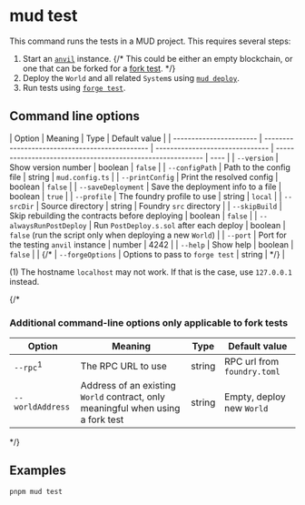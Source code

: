 # mud test

This command runs the tests in a MUD project. This requires several steps:

1. Start an [`anvil`](https://book.getfoundry.sh/reference/anvil/) instance.
   {/* This could be either an empty blockchain, or one that can be forked for a [fork test](https://book.getfoundry.sh/forge/fork-testing). */}
1. Deploy the `World` and all related `System`s using [`mud deploy`](./deploy).
1. Run tests using [`forge test`](https://book.getfoundry.sh/forge/tests).

## Command line options

| Option                  | Meaning                                        | Type                            | Default value                                              |
| ----------------------- | ---------------------------------------------- | ------------------------------- | ---------------------------------------------------------- | ---- |
| `--version`             | Show version number                            | boolean                         | `false`                                                    |
| `--configPath`          | Path to the config file                        | string                          | `mud.config.ts`                                            |
| `--printConfig`         | Print the resolved config                      | boolean                         | `false`                                                    |
| `--saveDeployment`      | Save the deployment info to a file             | boolean                         | `true`                                                     |
| `--profile`             | The foundry profile to use                     | string                          | `local`                                                    |
| `--srcDir`              | Source directory                               | string                          | Foundry `src` directory                                    |
| `--skipBuild`           | Skip rebuilding the contracts before deploying | boolean                         | `false`                                                    |
| `--alwaysRunPostDeploy` | Run `PostDeploy.s.sol` after each deploy       | boolean                         | `false` (run the script only when deploying a new `World`) |
| `--port`                | Port for the testing `anvil` instance          | number                          | 4242                                                       |
| `--help`                | Show help                                      | boolean                         | `false`                                                    |
| {/\*                    | `--forgeOptions`                               | Options to pass to `forge test` | string                                                     | \*/} |

(1) The hostname `localhost` may not work. If that is the case, use `127.0.0.1` instead.

{/\*

### Additional command-line options only applicable to fork tests

| Option              | Meaning                                                                         | Type   | Default value               |
| ------------------- | ------------------------------------------------------------------------------- | ------ | --------------------------- |
| `--rpc`<sup>1</sup> | The RPC URL to use                                                              | string | RPC url from `foundry.toml` |
| `--worldAddress`    | Address of an existing `World` contract, only meaningful when using a fork test | string | Empty, deploy new `World`   |

\*/}

## Examples

```sh copy
pnpm mud test
```
